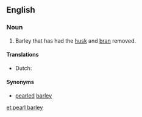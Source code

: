 ==English==

===Noun===
{{en-noun|sg=[[pearl]] [[barley]]|-}}
# Barley that has had the [[husk]] and [[bran]] removed.

====Translations====
{{trans-top}}
* Dutch: {{t+|nl|gort|m}}
{{trans-mid}}
{{trans-bottom}}
====Synonyms====
*[[pearled]] [[barley]]

[[et:pearl barley]]